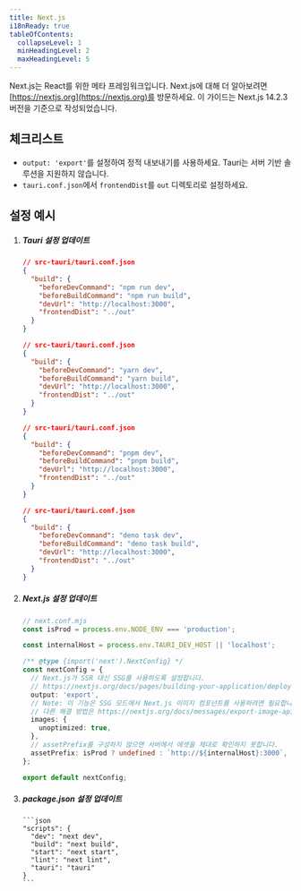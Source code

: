 ```yaml
---
title: Next.js
i18nReady: true
tableOfContents:
  collapseLevel: 1
  minHeadingLevel: 2
  maxHeadingLevel: 5
---
```



Next.js는 React를 위한 메타 프레임워크입니다. Next.js에 대해 더 알아보려면 [https://nextjs.org](https://nextjs.org)를 방문하세요. 이 가이드는 Next.js 14.2.3 버전을 기준으로 작성되었습니다.

## 체크리스트

- `output: 'export'`를 설정하여 정적 내보내기를 사용하세요. Tauri는 서버 기반 솔루션을 지원하지 않습니다.
- `tauri.conf.json`에서 `frontendDist`를 `out` 디렉토리로 설정하세요.

## 설정 예시

<Steps>

1.  ##### Tauri 설정 업데이트

    <Tabs>

      <TabItem label="npm">

    ```json
    // src-tauri/tauri.conf.json
    {
      "build": {
        "beforeDevCommand": "npm run dev",
        "beforeBuildCommand": "npm run build",
        "devUrl": "http://localhost:3000",
        "frontendDist": "../out"
      }
    }
    ```

    </TabItem>

    <TabItem label="yarn">

    ```json
    // src-tauri/tauri.conf.json
    {
      "build": {
        "beforeDevCommand": "yarn dev",
        "beforeBuildCommand": "yarn build",
        "devUrl": "http://localhost:3000",
        "frontendDist": "../out"
      }
    }
    ```

    </TabItem>

    <TabItem label="pnpm">

    ```json
    // src-tauri/tauri.conf.json
    {
      "build": {
        "beforeDevCommand": "pnpm dev",
        "beforeBuildCommand": "pnpm build",
        "devUrl": "http://localhost:3000",
        "frontendDist": "../out"
      }
    }
    ```

    </TabItem>

    <TabItem label="deno">

    ```json
    // src-tauri/tauri.conf.json
    {
      "build": {
        "beforeDevCommand": "deno task dev",
        "beforeBuildCommand": "deno task build",
        "devUrl": "http://localhost:3000",
        "frontendDist": "../out"
      }
    }
    ```

    </TabItem>

    </Tabs>

2.  ##### Next.js 설정 업데이트

    ```ts
    // next.conf.mjs
    const isProd = process.env.NODE_ENV === 'production';

    const internalHost = process.env.TAURI_DEV_HOST || 'localhost';

    /** @type {import('next').NextConfig} */
    const nextConfig = {
      // Next.js가 SSR 대신 SSG를 사용하도록 설정합니다.
      // https://nextjs.org/docs/pages/building-your-application/deploying/static-exports
      output: 'export',
      // Note: 이 기능은 SSG 모드에서 Next.js 이미지 컴포넌트를 사용하려면 필요합니다.
      // 다른 해결 방법은 https://nextjs.org/docs/messages/export-image-api 을 참조하세요.
      images: {
        unoptimized: true,
      },
      // assetPrefix를 구성하지 않으면 서버에서 에셋을 제대로 확인하지 못합니다.
      assetPrefix: isProd ? undefined : `http://${internalHost}:3000`,
    };

    export default nextConfig;
    ```

3.  ##### package.json 설정 업데이트

        ```json
        "scripts": {
          "dev": "next dev",
          "build": "next build",
          "start": "next start",
          "lint": "next lint",
          "tauri": "tauri"
        }
        ```

</Steps>
